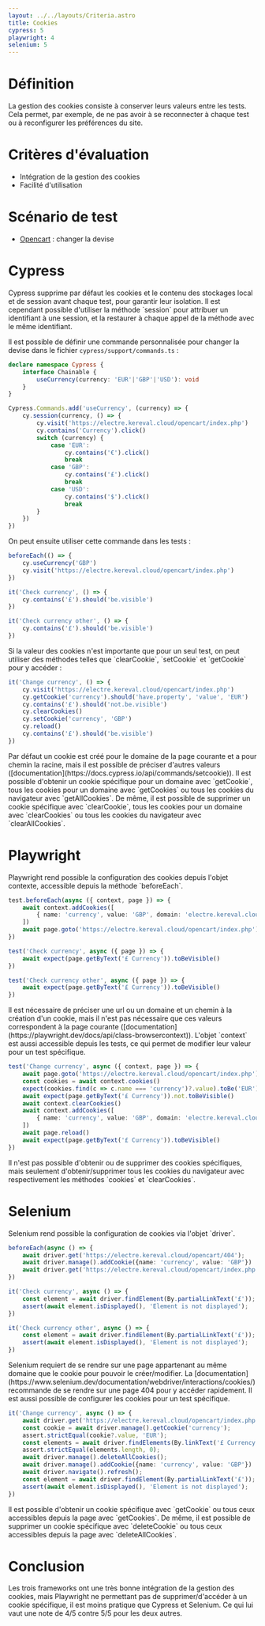 ```yaml
---
layout: ../../layouts/Criteria.astro
title: Cookies
cypress: 5
playwright: 4
selenium: 5
---
```



# Définition

La gestion des cookies consiste à conserver leurs valeurs entre les tests. Cela permet, par exemple, de ne pas avoir à se reconnecter à chaque test ou à reconfigurer les préférences du site.

# Critères d'évaluation

- Intégration de la gestion des cookies
- Facilité d'utilisation

# Scénario de test

- [Opencart](https://electre.kereval.cloud/opencart/index.php) : changer la devise

# Cypress

<ThumbUpAlert>
    Cypress supprime par défaut les cookies et le contenu des stockages local et de session avant chaque test, pour garantir leur isolation. Il est cependant possible d'utiliser la méthode `session` pour attribuer un identifiant à une session, et la restaurer à chaque appel de la méthode avec le même identifiant.
</ThumbUpAlert>

Il est possible de définir une commande personnalisée pour changer la devise dans le fichier `cypress/support/commands.ts` :

```ts
declare namespace Cypress {
    interface Chainable {
        useCurrency(currency: 'EUR'|'GBP'|'USD'): void
    }
}

Cypress.Commands.add('useCurrency', (currency) => {
    cy.session(currency, () => {
        cy.visit('https://electre.kereval.cloud/opencart/index.php')
        cy.contains('Currency').click()
        switch (currency) {
            case 'EUR':
                cy.contains('€').click()
                break
            case 'GBP':
                cy.contains('£').click()
                break
            case 'USD':
                cy.contains('$').click()
                break
        }
    })
})
```

On peut ensuite utiliser cette commande dans les tests :

```ts
beforeEach(() => {
    cy.useCurrency('GBP')
    cy.visit('https://electre.kereval.cloud/opencart/index.php')
})

it('Check currency', () => {
    cy.contains('£').should('be.visible')
})

it('Check currency other', () => {
    cy.contains('£').should('be.visible')
})
```
<ThumbUpAlert>
    Si la valeur des cookies n'est importante que pour un seul test, on peut utiliser des méthodes telles que `clearCookie`, `setCookie` et `getCookie` pour y accéder :
</ThumbUpAlert>

```ts
it('Change currency', () => {
    cy.visit('https://electre.kereval.cloud/opencart/index.php')
    cy.getCookie('currency').should('have.property', 'value', 'EUR')
    cy.contains('£').should('not.be.visible')
    cy.clearCookies()
    cy.setCookie('currency', 'GBP')
    cy.reload()
    cy.contains('£').should('be.visible')
})
```
<ThumbInfoAlert>
    Par défaut un cookie est créé pour le domaine de la page courante et a pour chemin la racine, mais il est possible de préciser d'autres valeurs ([documentation](https://docs.cypress.io/api/commands/setcookie)).
</ThumbInfoAlert>
<ThumbUpAlert>
    Il est possible d'obtenir un cookie spécifique pour un domaine avec `getCookie`, tous les cookies pour un domaine avec `getCookies` ou tous les cookies du navigateur avec `getAllCookies`.
    De même, il est possible de supprimer un cookie spécifique avec `clearCookie`, tous les cookies pour un domaine avec `clearCookies` ou tous les cookies du navigateur avec `clearAllCookies`.
</ThumbUpAlert>

# Playwright

<ThumbUpAlert>
    Playwright rend possible la configuration des cookies depuis l'objet contexte, accessible depuis la méthode `beforeEach`.
</ThumbUpAlert>

```ts
test.beforeEach(async ({ context, page }) => {
    await context.addCookies([
        { name: 'currency', value: 'GBP', domain: 'electre.kereval.cloud', path: '/'},
    ])
    await page.goto('https://electre.kereval.cloud/opencart/index.php')
})

test('Check currency', async ({ page }) => {
    await expect(page.getByText('£ Currency')).toBeVisible()
})

test('Check currency other', async ({ page }) => {
    await expect(page.getByText('£ Currency')).toBeVisible()
})
```
<ThumbInfoAlert>
    Il est nécessaire de préciser une url ou un domaine et un chemin à la création d'un cookie, mais il n'est pas nécessaire que ces valeurs correspondent à la page courante ([documentation](https://playwright.dev/docs/api/class-browsercontext)).
</ThumbInfoAlert>

<ThumbUpAlert>
    L'objet `context` est aussi accessible depuis les tests, ce qui permet de modifier leur valeur pour un test spécifique.
</ThumbUpAlert>

```ts
test('Change currency', async ({ context, page }) => {
    await page.goto('https://electre.kereval.cloud/opencart/index.php')
    const cookies = await context.cookies()
    expect(cookies.find(c => c.name === 'currency')?.value).toBe('EUR')
    await expect(page.getByText('£ Currency')).not.toBeVisible()
    await context.clearCookies()
    await context.addCookies([
        { name: 'currency', value: 'GBP', domain: 'electre.kereval.cloud', path: '/'},
    ])
    await page.reload()
    await expect(page.getByText('£ Currency')).toBeVisible()
})
```

<ThumbDownAlert>
    Il n'est pas possible d'obtenir ou de supprimer des cookies spécifiques, mais seulement d'obtenir/supprimer tous les cookies du navigateur avec respectivement les méthodes `cookies` et `clearCookies`.
</ThumbDownAlert>

# Selenium

<ThumbUpAlert>
    Selenium rend possible la configuration de cookies via l'objet `driver`.
</ThumbUpAlert>

```ts
beforeEach(async () => {
    await driver.get('https://electre.kereval.cloud/opencart/404');
    await driver.manage().addCookie({name: 'currency', value: 'GBP'})
    await driver.get('https://electre.kereval.cloud/opencart/index.php');
})

it('Check currency', async () => {
    const element = await driver.findElement(By.partialLinkText('£'));
    assert(await element.isDisplayed(), 'Element is not displayed');
})

it('Check currency other', async () => {
    const element = await driver.findElement(By.partialLinkText('£'));
    assert(await element.isDisplayed(), 'Element is not displayed');
})
```

<ThumbWarningAlert>
    Selenium requiert de se rendre sur une page appartenant au même domaine que le cookie pour pouvoir le créer/modifier.
    La [documentation](https://www.selenium.dev/documentation/webdriver/interactions/cookies/) recommande de se rendre sur une page 404 pour y accéder rapidement.
</ThumbWarningAlert>

<ThumbUpAlert>
    Il est aussi possible de configurer les cookies pour un test spécifique.
</ThumbUpAlert>

```ts
it('Change currency', async () => {
    await driver.get('https://electre.kereval.cloud/opencart/index.php');
    const cookie = await driver.manage().getCookie('currency');
    assert.strictEqual(cookie?.value, 'EUR');
    const elements = await driver.findElements(By.linkText('£ Currency'));
    assert.strictEqual(elements.length, 0);
    await driver.manage().deleteAllCookies();
    await driver.manage().addCookie({name: 'currency', value: 'GBP'})
    await driver.navigate().refresh();
    const element = await driver.findElement(By.partialLinkText('£'));
    assert(await element.isDisplayed(), 'Element is not displayed');
})
```

<ThumbUpAlert>
    Il est possible d'obtenir un cookie spécifique avec `getCookie` ou tous ceux accessibles depuis la page avec `getCookies`.
    De même, il est possible de supprimer un cookie spécifique avec `deleteCookie` ou tous ceux accessibles depuis la page avec `deleteAllCookies`.
</ThumbUpAlert>


# Conclusion

Les trois frameworks ont une très bonne intégration de la gestion des cookies, 
mais Playwright ne permettant pas de supprimer/d'accéder à un cookie spécifique, il est moins pratique que Cypress et Selenium.
Ce qui lui vaut une note de 4/5 contre 5/5 pour les deux autres.